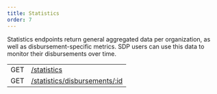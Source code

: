 ```yaml
---
title: Statistics
order: 7
---
```


Statistics endpoints return general aggregated data per organization, as well as disbursement-specific metrics. SDP users can use this data to monitor their disbursements over time.

<EndpointsTable title="Endpoints">

| | |
| --- | --------------------- |
| GET | [/statistics](../retrieve-all-statistics.api.mdx) |
| GET | [/statistics/disbursements/:id](../retrieve-disbursement-specific-statistics.api.mdx) |

</EndpointsTable>